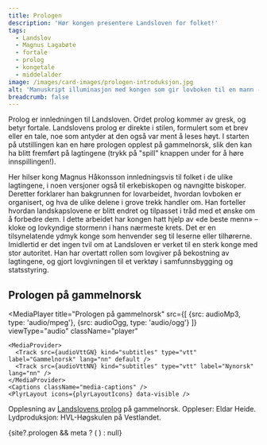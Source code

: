 ```yaml
---
title: Prologen
description: 'Hør kongen presentere Landsloven for folket!'
tags:
  - Landslov
  - Magnus Lagabøte
  - fortale
  - prolog
  - kongetale
  - middelalder
image: /images/card-images/prologen-introduksjon.jpg
alt: 'Manuskript illuminasjon med kongen som gir lovboken til en mann - fra Codex Reenhielmianus (GKS 1154, fol. 1v)'
breadcrumb: false
---
```



<SitatHero 
    title='Prolog' 
    ingress='«Magnus, med Guds miskunn Norges konge, sønn av kong Håkon, sønnesønn av kong Sverre, sender Guds og sin hilsen til alle Guds og sine venner i Gulatings lovområde»'  
    footer=''
/>

<Container stil="firstletter text-left text-xl" columns={2} margin={10}>
  Prolog er innledningen til Landsloven. Ordet prolog kommer av gresk, og betyr fortale. Landslovens prolog er direkte i stilen, formulert som et brev eller en tale, noe som antyder at den også var ment å leses høyt. I starten på utstillingen kan en høre prologen opplest på gammelnorsk, slik den kan ha blitt fremført på lagtingene (trykk på "spill" knappen under for å høre innspillingen!). 
  
  Her hilser kong Magnus Håkonsson innledningsvis til folket i de ulike lagtingene, i noen versjoner også til erkebiskopen og navngitte biskoper. Deretter forklarer han bakgrunnen for lovarbeidet, hvordan lovboken er organisert, og hva de ulike delene i grove trekk handler om. Han forteller hvordan landskapslovene er blitt endret og tilpasset i tråd med et ønske om å forbedre dem. I dette arbeidet har kongen hatt hjelp av «de beste menn» – kloke og lovkyndige stormenn i hans nærmeste krets. Det er en tilsynelatende ydmyk konge som henvender seg til leserne eller tilhørerne. Imidlertid er det ingen tvil om at Landsloven er verket til en sterk konge med stor autoritet. Han har overtatt rollen som lovgiver på bekostning av lagtingene, og gjort lovgivningen til et verktøy i samfunnsbygging og statsstyring.
</Container>

<Container className='w-full md:w-2/3 lg:w-1/2 mx-auto'>
  <h2 className='text-2xl font-bold text-center mb-4'>Prologen på gammelnorsk</h2>

  <MediaPlayer 
    title="Prologen på gammelnorsk" 
    src={[
      {src: audioMp3, type: 'audio/mpeg'},
      {src: audioOgg, type: 'audio/ogg'}
    ]}
    viewType="audio"
    className="player"
  >
    <MediaProvider>
      <Track src={audioVttGN} kind="subtitles" type="vtt" label="Gammelnorsk" lang="nn" default />
      <Track src={audioVttNN} kind="subtitles" type="vtt" label="Nynorsk" lang="nn" />
    </MediaProvider>
    <Captions className="media-captions" />
    <PlyrLayout icons={plyrLayoutIcons} data-visible />
  </MediaPlayer>
  <div className='text-sm text-gray-600 dark:text-gray-400 mt-2'  >
    <p>Opplesning av <a href="https://issuu.com/nasjonalbiblioteket/docs/nb_lagab_te_220x320mm_materie_ombrekk_issuu_rz5/36" alt="Les Landslovens prolog på gammelnorsk og nynorsk" target="_blank" rel="noopener noreferrer" className='underline text-blue-500'>Landslovens prolog</a> på gammelnorsk. Oppleser: Eldar Heide. Lydproduksjon: HVL-Høgskulen på Vestlandet.</p>
  </div>
</Container>

<Container>
    {site?.prologen && meta ? (
    <SubTextsCards items={site.prologen} meta={meta}  />
  ) : null}
 </Container>



 
